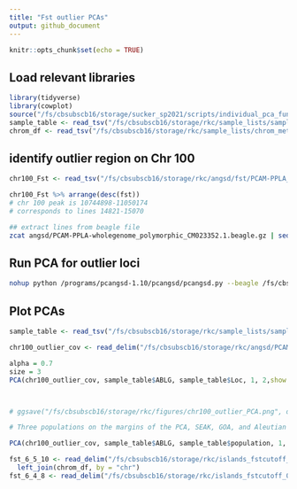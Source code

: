 ```yaml
---
title: "Fst outlier PCAs"
output: github_document
---
```


```r
knitr::opts_chunk$set(echo = TRUE)
```

## Load relevant libraries
```r
library(tidyverse)
library(cowplot)
source("/fs/cbsubscb16/storage/sucker_sp2021/scripts/individual_pca_functions_csj.R")
sample_table <- read_tsv("/fs/cbsubscb16/storage/rkc/sample_lists/sample_table.tsv")
chrom_df <- read_tsv("/fs/cbsubscb16/storage/rkc/sample_lists/chrom_meta_data.txt")
```

## identify outlier region on Chr 100

```r
chr100_Fst <- read_tsv("/fs/cbsubscb16/storage/rkc/angsd/fst/PCAM-PPLA_CM023352.1_EastBering-GOA_polymorphic_folded.sfs.pbs.fst.txt")

chr100_Fst %>% arrange(desc(fst))
# chr 100 peak is 10744898-11050174
# corresponds to lines 14821-15070
```

```bash
## extract lines from beagle file
zcat angsd/PCAM-PPLA-wholegenome_polymorphic_CM023352.1.beagle.gz | sed -n '14821,15070p;15071q' | gzip > angsd/PCAM-PPLA-wholegenome_polymorphic_CM023352.1_outlier.beagle.gz
```

## Run PCA for outlier loci

```bash
nohup python /programs/pcangsd-1.10/pcangsd/pcangsd.py --beagle /fs/cbsubscb16/storage/rkc/angsd/PCAM-PPLA-wholegenome_polymorphic_CM023352.1_outlier.beagle.gz -o /fs/cbsubscb16/storage/rkc/angsd/PCAM-PPLA-wholegenome_polymorphic_CM023352.1_outlier --threads 16 &
```

## Plot PCAs
```r
sample_table <- read_tsv("/fs/cbsubscb16/storage/rkc/sample_lists/sample_table.tsv")
```

```r
chr100_outlier_cov <- read_delim("/fs/cbsubscb16/storage/rkc/angsd/PCAM-PPLA-wholegenome_polymorphic_CM023352.1_outlier.cov", delim = " ", col_names = F) %>% as.matrix()

alpha = 0.7
size = 3
PCA(chr100_outlier_cov, sample_table$ABLG, sample_table$Loc, 1, 2,show.ellipse = F, show.line = F, show.label = F, alpha = 1, size = 4, index_exclude=c(94, 95, 103, 106, 107, 109, 110, 118, 119, 120, 121))



# ggsave("/fs/cbsubscb16/storage/rkc/figures/chr100_outlier_PCA.png", device = "png", width = 8, height = 6)

# Three populations on the margins of the PCA, SEAK, GOA, and Aleutian Islands. East Bering is dispersed but closer to GOA, and North Bering is dispersed but closer to SEAK. 

PCA(chr100_outlier_cov, sample_table$ABLG, sample_table$population, 1, 2,show.ellipse = F, show.line = F, show.label = F, alpha = 1, size = 4, index_exclude=c(94, 95, 103, 106, 107, 109, 110, 118, 119, 120, 121))
```

```r
fst_6_5_10 <- read_delim("/fs/cbsubscb16/storage/rkc/islands_fstcutoff_0.25_nloci6_stepSize5000_windSize10000.txt", col_names = c("position", "chr","start","end","compare")) %>% 
  left_join(chrom_df, by = "chr")
fst_6_4_8 <- read_delim("/fs/cbsubscb16/storage/rkc/islands_fstcutoff_0.25_nloci6_stepSize4000_windSize8000.txt")
```
